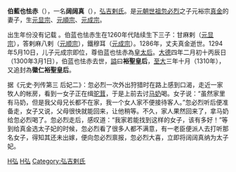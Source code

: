 {{東亞女性歷史人物
|名稱 = 阔阔真
|身份 = 
|國家 = 
|時代 = 
|屆數 = 
|前任 = 
|繼任 = 
|圖片名稱 = 
|圖片大小 = 
|圖片說明 = 
|姓 = [[弘吉剌|弘吉剌]]氏
|穆坤 = <!--清代八旗满洲人物专用-->
|名 = 伯蓝也怯赤
|姓名 = 
|字 = 
|最高職務 = 
|封爵 = 
|封號 = 
|位號 = 
|位階 = 
|品階 = 
|御稱號 = <!--日本皇族之稱號-->
|宮號1 = <!--日本皇族之宮號-->
|宮號2 = <!--朝鮮王族之宮號-->
|封地 = 
|湯沐邑 = 
|神號 = 
|尊號 = 
|族裔 = 
|信仰 = <!--指的是宗教信仰-->
|旗籍 = <!--清朝旗人專用-->
|氏族 = 
|府邸 = 
|世系 = 
|初名 = 
|乳名 = <!--日本、朝鮮、琉球以外人物用-->
|幼名 = <!--日本人用-->
|兒名 = <!--朝鮮人用-->
|童名 = <!--琉球人用-->
|小字 = 
|號 = 
|法號 = 
|院號 = 
|其他名號 = 
|出生日期 = 約1240年
|出生地點 = 
|婚年 = 
|逝世日期 = 1300年3月1日
|逝世地點 = 
|諡號 = 裕圣皇后→徽仁裕圣皇后
|墓葬 = 
|祠廟 = 
|父親 = 
|嫡母 = 
|母親 = 
|夫 = 元裕宗[[真金|真金]]
|婚姻名份 = 
|夫之父 = 
|夫之母 = 
|夫之嫡母 = 
|夫之元配 = 
|夫之正室 = 
|夫之繼室 = 
|夫之平妻 = 
|夫之側室 = 
|兄弟 = 
|姊妹 = 
|嫡兄弟 = 
|嫡姊妹 = 
|庶兄弟 = 
|庶姊妹 = 
|同胞兄弟 = 
|同胞姊妹 = 
|異母兄弟 = 
|異母姊妹 = 
|異父兄弟 = 
|異父姊妹 = 
|繼兄弟 = 
|繼姊妹 = 
|子 = 追尊元显宗[[甘麻剌|甘麻剌]]<br>追尊元顺宗[[答剌麻八剌|答剌麻八剌]]<br>元成宗[[铁穆尔|铁穆尔]]
|女 = 
|養子 = 
|養女 = 
|繼子 = 
|繼女 = 
|其他親屬 = 
|經歷 = 
|著作 = 
|注釋=
}}
'''伯藍也怯赤'''（{{bd|約1240年||1300年|3月1日|catIdx=H}}），一名'''阔阔真'''（{{mong|m=ᠬᠥᠬᠡᠵᠢᠨ|Ppp=Kökejin}}），[[弘吉剌氏|弘吉剌氏]]。是[[元朝|元朝]][[元世祖|世祖]][[忽必烈|忽必烈]]之子元裕宗[[真金|真金]]的妻子，生[[元显宗|元显宗]]、[[元順宗|元順宗]]、[[元成宗|元成宗]]。

出生年份没有记载<!-- 生年无具体记载。如果有新的发现，请提供来源。 -->。伯蓝也怯赤生在1260年代陆续生下三子：甘麻剌（[[元显宗|元显宗]]），答剌麻八剌（[[元顺宗|元顺宗]]），鐵穆耳（[[元成宗|元成宗]]）。1286年，丈夫真金逝世。1294年5月10日，儿子元成宗即位，尊伯蓝也怯赤為[[皇太后|皇太后]]。[[大德_(元朝)|大德]]四年二月初十丙辰日（1300年3月1日），伯蓝也怯赤去世，[[謚|謚]]曰'''裕聖皇后'''，[[至大|至大]]三年十月（1310年），又追封為'''徽仁裕聖皇后'''。

据《元史·列传第三 后妃二》：忽必烈一次外出狩猎时在路上感到口渴，走近一家牧人的帐房，看到一女子正在缉[[驼茸|驼茸]]，于是上前去讨[[馬乳|马奶]]喝。女子说：“虽然家里有马奶，但是我父母兄长都不在家，我一个女人家不便接待客人。”忽必烈听后便准备走，女子又说，父母很快就能回来，让他稍等。不久，家人果然回来了，拿马奶给忽必烈喝了。忽必烈走后，感叹道：“我家若能找到这样的女子，该有多好！”等到给真金选太子妃的时候，忽必烈看了很多人都不满意，有一老臣便派人去打听那名女子，得知其还未出嫁，便向忽必烈禀报，忽必烈大喜，立即将阔阔真纳为太子妃。

{{元朝皇后}}
[[Category:元朝皇太后|H弘]]
[[Category:元朝追封皇后|H弘]]
[[Category:弘吉剌氏|Category:弘吉剌氏]]